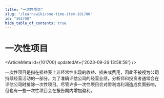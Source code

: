 ```yaml
---
title: "一次性项目"
slug: "/learn/wiki/one-time-item-101700"
id: "101700"
hide_table_of_contents: true
---
```



# 一次性项目

<ArticleMeta id={101700} updatedAt={'2023-09-26 13:58:58'} />
<div className='border-solid border-b border-t-0 my-4 border-[var(--ifm-color-gray-300)]' />

一次性项目是指在损益表上非经常性出现的收益、损失或费用，因此不被视为公司持续经营活动的一部分。为了准确评估公司的经营业绩，分析师和投资者通常会在评估公司时排除一次性项目。尽管许多一次性项目会对盈利或利润造成负面影响，但也有一些一次性项目会在报告期内增加盈利。

